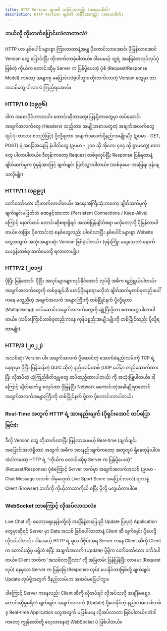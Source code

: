 ```yaml
---
title: HTTP Version များ၏ သမိုင်းအကျဉ်း (အသေးစိတ်)
description: HTTP Version များ၏ သမိုင်းအကျဉ်း (အသေးစိတ်)
---
```



### ဘယ်လို တိုးတက်ပြောင်းလဲလာတာလဲ?

HTTP ဟာ နှစ်ပေါင်းများစွာ ကြာလာတာနဲ့အမျှ ပိုကောင်းလာအောင်၊ ပိုမြန်လာအောင် Version တွေ ပြောင်းပြီး တိုးတက်လာခဲ့ပါတယ်။ ဒါပေမယ့် သူ့ရဲ့ အခြေခံအလုပ်လုပ်ပုံဖြစ်တဲ့ ကိုယ်က တောင်းဆိုမှ Server က ပြန်ပို့ပေးတဲ့ ပုံစံ (Request/Response Model) ကတော့ အများစု မပြောင်းလဲခဲ့ပါဘူး။ တိုးတက်လာတဲ့ Version တွေမှာ ဘာအသစ်တွေ ပါလာလဲ ကြည့်ရအောင်။

### HTTP/1.0 (၁၉၉၆)

ဒါက အစောပိုင်းကာလပါ။ တောင်းဆိုတာတွေ၊ ပြန်ပို့တာတွေမှာ ထပ်ဆောင်းအချက်အလက်တွေ (Headers) ထည့်တာ၊ အမျိုးအစားမတူတဲ့ အချက်အလက်တွေ (ရုပ်ပုံ၊ စာသား စသည်ဖြင့်) ပို့လို့ရတာ၊ အချက်အလက်ပို့နည်းအမျိုးမျိုး (ဥပမာ - GET, POST) နဲ့ အခြေအနေပြ နံပါတ်တွေ (ဥပမာ - ၂၀၀ ဆို အိုကေ၊ ၄၀၄ ဆို ရှာမတွေ့) စတာတွေ ပါလာပါတယ်။ ဒီတုန်းကတော့ Request တစ်ခုလုပ်ပြီး Response ပြန်ရတာနဲ့ ချိတ်ဆက်မှုက ပုံမှန်အားဖြင့် ချက်ချင်း ပြတ်သွားပါတယ်။ (တစ်ခုမေး၊ အဖြေရ၊ ဖုန်းချသလိုမျိုး)

### HTTP/1.1 (၁၉၉၇)

တော်တော်လေး တိုးတက်လာပါတယ်။ အရေးအကြီးဆုံးကတော့ ချိတ်ဆက်မှုကို ချက်ချင်းမဖြတ်ဘဲ ခဏဖွင့်ထားတာ (Persistent Connections / Keep-Alive) ကြောင့် နောက်ထပ် တောင်းဆိုစရာရှိရင် အသစ်ပြန်ချိတ်စရာ မလိုတော့လို့ ပိုမြန်လာပါတယ်။ တခြား ပိုကောင်းတဲ့ စနစ်တွေလည်း ပါဝင်လာပြီး နှစ်ပေါင်းများစွာ Website တွေအတွက် အသုံးအများဆုံး Version ဖြစ်ခဲ့ပါတယ်။ (ဖုန်းကြိုး မချသေးဘဲ နောက်မေးခွန်းတစ်ခု ဆက်မေးလို့ ရလာတာမျိုး)

### HTTP/2 (၂၀၁၅)

ပိုပြီး မြန်အောင်၊ ပိုပြီး အလုပ်များများလုပ်နိုင်အောင် လုပ်ဖို့ အဓိက ရည်ရွယ်ပါတယ်။ အချက်အလက်တွေကို တစ်ခုချင်းစီ စောင့်ပို့နေစရာမလိုဘဲ ချိတ်ဆက်မှုတစ်ခုတည်းပေါ်ကနေ မတူညီတဲ့ အချက်အလက် အများကြီးကို တစ်ပြိုင်နက် ပို့လို့ရတာ (Multiplexing)၊ ထပ်ဆောင်းအချက်အလက်တွေကို ချုံ့ပြီးပို့တာ စတာတွေ ပါလာပါတယ်။ (လမ်းကြောင်းတစ်ခုတည်းကနေ ကုန်ပစ္စည်းအမျိုးမျိုးကို တစ်ပြိုင်တည်း ပို့လို့ရတာမျိုး)

### HTTP/3 (၂၀၂၂)

အသစ်ဆုံး Version ပါ။ အချက်အလက် ပို့ဆောင်တဲ့ အောက်ခံနည်းလမ်းကို TCP ရဲ့နေရာမှာ ပိုပြီး မြန်ဆန်တဲ့ QUIC ဆိုတဲ့ နည်းလမ်းသစ် (UDP ပေါ်မှာ တည်ဆောက်ထားပြီး လိုအပ်တဲ့ ယုံကြည်စိတ်ချမှုတွေ ထပ်ထည့်ထားပါတယ်) ကို အသုံးပြုပါတယ်။ ဒါ့ကြောင့် ချိတ်ဆက်မှု စလုပ်တာ ပိုမြန်ပြီး Network မကောင်းတဲ့အခါမျိုးမှာတောင် အချက်အလက်အများကြီးကို တစ်ပြိုင်နက် ပို့တာ ပိုကောင်းလာပါတယ်။

<ContentImage src={httpVersions} alt="HTTP versions" />

### Real-Time အတွက် HTTP ရဲ့ အားနည်းချက် (ပိုရှင်းအောင် ထပ်ပြောခြင်း):

ဒီလို Version တွေ တိုးတက်လာပြီး မြန်လာပေမယ့် Real-time (ချက်ချင်းအပြောင်းအလဲရှိတာ) အတွက် အဓိက အားနည်းချက်ကတော့ အတူတူပဲ ရှိနေတုန်းပါပဲ။ အဲဒါကတော့ HTTP ရဲ့ "ကိုယ်က တောင်းဆိုမှ Server က ပြန်ပို့ပေးတဲ့" (Request/Response) ပုံစံကြောင့် Server ဘက်မှာ အချက်အလက်အသစ် (ဥပမာ - Chat Message အသစ်၊ ဒါမှမဟုတ် Live Sport Score အပြောင်းအလဲ) ရတာနဲ့ Client (Browser) ဘက်ကို ကိုယ့်ဘာသာကိုယ် စပြီး ပို့လို့ မလွယ်တာပါပဲ။

### WebSocket ဘာကြောင့် လိုအပ်လာသလဲ။

Live Chat တို့၊ စတော့ဈေးနှုန်းတို့လို အချိန်နဲ့တပြေးညီ Update ပြရတဲ့ Application တွေမှာဆိုရင် Server မှာ Data အသစ် ဖြစ်ပေါ်လာတာနဲ့ Client ဆီ ချက်ချင်း ပို့ပေးဖို့ လိုအပ်ပါတယ်။ ဒါပေမယ့် HTTP ရဲ့ မူလ ဒီဇိုင်းအရ Server ကနေ Client ဆီကို Client က တောင်းဆိုမှု မရှိဘဲ စပြီး အချက်အလက် (Update) ပို့ဖို့က တော်တော်လေး ခက်ခဲပါတယ်။ Client ဘက်က 'အသစ်လာပြီလား' လို့ အမြဲတမ်း ပြန်ပြန်ပြီး လာမေး (Request လုပ်) နေမှသာ Server က ပြန်ဖြေ (Response လုပ်) ပေးနိုင်တာဖြစ်လို့ ချက်ချင်း Update လုပ်ဖို့အတွက် ဒီနည်းလမ်းက အဆင်မပြေပါဘူး။

ဒါကြောင့် Server ကနေလည်း Client ဆီကို လိုအပ်ရင် လိုအပ်သလို အချိန်မရွေး၊ တောင်းဆိုမှုမရှိဘဲ ချက်ချင်း အချက်အလက် (Update) ပို့ပေးနိုင်တဲ့ နည်းလမ်းသစ်တစ်ခု Real-time Application တွေအတွက် မဖြစ်မနေ လိုအပ်လာတာ ဖြစ်ပါတယ်။ အဲဒါကတော့ ကျွန်တော်တို့ လေ့လာနေတဲ့ WebSocket ပဲ ဖြစ်ပါတယ်။
